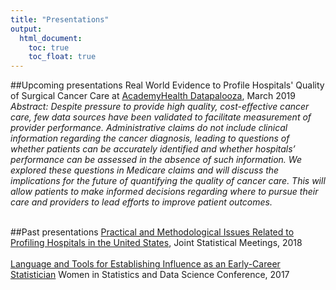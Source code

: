 ```yaml
---
title: "Presentations"
output:
  html_document:
    toc: true
    toc_float: true
---
```

<link rel="stylesheet" href="styles.css" type="text/css">
<link rel="stylesheet" href="fonts/academicons.min.css"/>

##Upcoming presentations
Real World Evidence to Profile Hospitals\' Quality of Surgical Cancer Care at [AcademyHealth Datapalooza](https://www.academyhealth.org/events/site/2019-health-datapalooza), March 2019   
<i> Abstract: Despite pressure to provide high quality, cost-effective cancer care, few data sources have been validated to facilitate measurement of provider performance. Administrative claims do not include clinical information regarding the cancer diagnosis, leading to questions of whether patients can be accurately identified and whether hospitals’ performance can be assessed in the absence of such information. We explored these questions in Medicare claims and will discuss the implications for the future of quantifying the quality of cancer care. This will allow patients to make informed decisions regarding where to pursue their care and providers to lead efforts to improve patient outcomes. 
</i><br><br>

##Past presentations
  [Practical and Methodological Issues Related to Profiling Hospitals in the United States](https://ww2.amstat.org/meetings/jsm/2018/onlineprogram/ActivityDetails.cfm?SessionID=215548), Joint Statistical Meetings, 2018  
  <br>
  [Language and Tools for Establishing Influence as an Early-Career Statistician](https://ww2.amstat.org/meetings/wsds/2017/onlineprogram/AbstractDetails.cfm?AbstractID=303802) Women in Statistics and Data Science Conference, 2017  